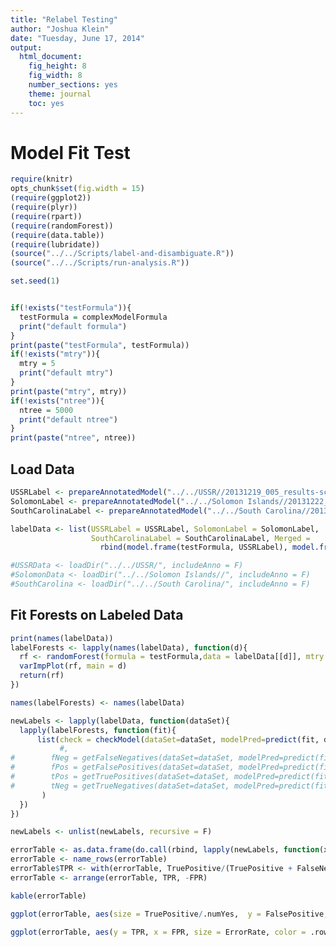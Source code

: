---
title: "Relabel Testing"
author: "Joshua Klein"
date: "Tuesday, June 17, 2014"
output:
  html_document:
    fig_height: 8
    fig_width: 8
    number_sections: yes
    theme: journal
    toc: yes
---
# Model Fit Test
```{r imports, include=FALSE}
require(knitr)
opts_chunk$set(fig.width = 15)
(require(ggplot2))
(require(plyr))
(require(rpart))
(require(randomForest))
(require(data.table))
(require(lubridate))
(source("../../Scripts/label-and-disambiguate.R"))
(source("../../Scripts/run-analysis.R"))

set.seed(1)
```

```{r %sCHUNK_LABEL_HERE}
```

```{r defaults, echo=FALSE}
if(!exists("testFormula")){
  testFormula = complexModelFormula
  print("default formula")
}
print(paste("testFormula", testFormula))
if(!exists("mtry")){
  mtry = 5
  print("default mtry")
}
print(paste("mtry", mtry))
if(!exists("ntree")){
  ntree = 5000
  print("default ntree")
}
print(paste("ntree", ntree))
```

## Load Data
```{r load-data, cache=TRUE}
USSRLabel <- prepareAnnotatedModel("../../USSR//20131219_005_results-scored-annotated.fix.csv")
SolomonLabel <- prepareAnnotatedModel("../../Solomon Islands//20131222_004_results-scored-annotated.fix.csv")
SouthCarolinaLabel <- prepareAnnotatedModel("../../South Carolina//20131220_002_results-scored-annotated.fix.csv")

labelData <- list(USSRLabel = USSRLabel, SolomonLabel = SolomonLabel, 
                  SouthCarolinaLabel = SouthCarolinaLabel, Merged = 
                    rbind(model.frame(testFormula, USSRLabel), model.frame(testFormula, SolomonLabel), model.frame(testFormula, SouthCarolinaLabel)))

#USSRData <- loadDir("../../USSR/", includeAnno = F)
#SolomonData <- loadDir("../../Solomon Islands//", includeAnno = F)
#SouthCarolina <- loadDir("../../South Carolina/", includeAnno = F)
```

## Fit Forests on Labeled Data
```{r fit-forests}

print(names(labelData))
labelForests <- lapply(names(labelData), function(d){
  rf <- randomForest(formula = testFormula,data = labelData[[d]], mtry = mtry, ntree = ntree, importance = T)
  varImpPlot(rf, main = d)
  return(rf)
})

names(labelForests) <- names(labelData)
```

```{r tests}
newLabels <- lapply(labelData, function(dataSet){
  lapply(labelForests, function(fit){
      list(check = checkModel(dataSet=dataSet, modelPred=predict(fit, dataSet, type="prob"))
           #,
#        fNeg = getFalseNegatives(dataSet=dataSet, modelPred=predict(fit, dataSet, type="prob")),
#        fPos = getFalsePositives(dataSet=dataSet, modelPred=predict(fit, dataSet, type="prob")),
#        tPos = getTruePositives(dataSet=dataSet, modelPred=predict(fit, dataSet, type="prob")),
#        tNeg = getTrueNegatives(dataSet=dataSet, modelPred=predict(fit, dataSet, type="prob"))
       )
  })  
})

newLabels <- unlist(newLabels, recursive = F)
```


```{r error-table, results='asis'}
errorTable <- as.data.frame(do.call(rbind, lapply(newLabels, function(x){unlist(x$check)})))
errorTable <- name_rows(errorTable)
errorTable$TPR <- with(errorTable, TruePositive/(TruePositive + FalseNegative))
errorTable <- arrange(errorTable, TPR, -FPR)

kable(errorTable)
```

```{r error-plot}
ggplot(errorTable, aes(size = TruePositive/.numYes,  y = FalsePositive, x = FalseNegative, color = ErrorRate, label = zapsmall(TruePositive/.numYes, 3))) + geom_point() + scale_size(range = c(4,10))

ggplot(errorTable, aes(y = TPR, x = FPR, size = ErrorRate, color = .rownames)) + geom_point(position="jitter") + scale_size(range = c(4,10)) 
```

